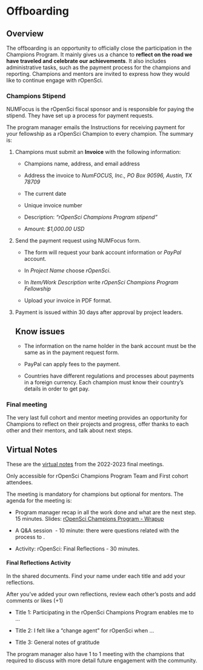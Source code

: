 # Offboarding

## Overview 

The offboarding is an opportunity to officially close the participation in the Champions Program. It mainly gives us a chance to **reflect on the road we have traveled and celebrate our achievements**. It also includes administrative tasks, such as the payment process for the champions and reporting. Champions and mentors are invited to express how they would like to continue engage with rOpenSci.

### Champions Stipend

NUMFocus is the rOpenSci fiscal sponsor and is responsible for paying the stipend. They have set up a process for payment requests.

The program manager emails the Instructions for receiving payment for your fellowship as a rOpenSci Champion to every champion. The summary is:

1.  Champions must submit an **Invoice** with the following information:

    -   Champions name, address, and email address

    -   Address the invoice to *NumFOCUS, Inc., PO Box 90596, Austin, TX 78709*

    -   The current date

    -   Unique invoice number

    -   Description: *"rOpenSci Champions Program stipend"* 

    -   Amount: *\$1,000.00 USD*

2.  Send the payment request using NUMFocus form.

    -   The form will request your bank account information or *PayPal* account.

    -   In *Project Name* choose *rOpenSci*.

    -   In *Item/Work Description* write *rOpenSci Champions Program Fellowship*

    -   Upload your invoice in PDF format.

3.  Payment is issued within 30 days after approval by project leaders.

    ::: callout-important
    ## Know issues

    -   The information on the name holder in the bank account must be the same as in the payment request form.

    <!-- -->

    -   PayPal can apply fees to the payment.

    -   Countries have different regulations and processes about payments in a foreign currency. Each champion must know their country's details in order to get pay.
    :::

### Final meeting 

The very last full cohort and mentor meeting provides an opportunity for Champions to reflect on their projects and progress, offer thanks to each other and their mentors, and talk about next steps.

::: callout-note
## Virtual Notes

These are the [virtual notes](https://docs.google.com/document/d/14uVy79h7F-qiqJbqjnFNxfRyaCldbhsgbQxZcaCyhxI/edit#heading=h.nt54rmdn6k7z) from the 2022-2023 final meetings. 

Only accessible for rOpenSci Champions Program Team and First cohort attendees.
:::

The meeting is mandatory for champions but optional for mentors. The agenda for the meeting is:

-   Program manager recap in all the work done and what are the next step. 15 minutes. Slides: [rOpenSci Champions Program - Wrapup](https://docs.google.com/presentation/d/1tukcGlzDZ2iqwqco-sQZVUEK5gAVAbkbFrLKL58cvAg/edit?usp=sharing) 

-   A Q&A session  - 10 minute: there were questions related with the process to .

-   Activity: rOpenSci: Final Reflections - 30 minutes.

#### Final Reflections Activity

In the shared documents. Find your name under each title and add your reflections. 

After you've added your own reflections, review each other's posts and add comments or likes (+1)

-   Title 1: Participating in the rOpenSci Champions Program enables me to …

-   Title 2: I felt like a “change agent” for rOpenSci when …

-   Title 3: General notes of gratitude

The program manager also have 1 to 1 meeting with the champions that required to discuss with more detail future engagement with the community.

